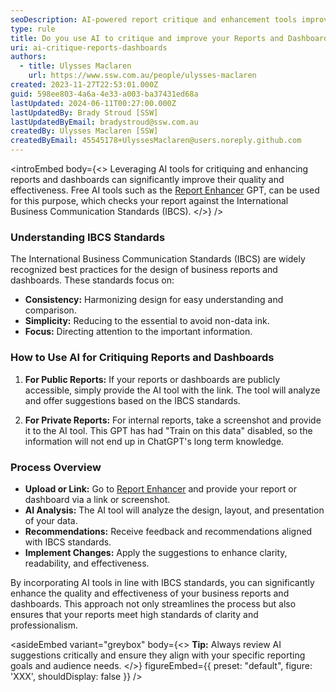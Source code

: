 ```yaml
---
seoDescription: AI-powered report critique and enhancement tools improve report quality and effectiveness by aligning with International Business Communication Standards
type: rule
title: Do you use AI to critique and improve your Reports and Dashboards?
uri: ai-critique-reports-dashboards
authors:
  - title: Ulysses Maclaren
    url: https://www.ssw.com.au/people/ulysses-maclaren
created: 2023-11-27T22:53:01.000Z
guid: 598ee803-4a6a-4e33-a003-ba37431ed68a
lastUpdated: 2024-06-11T00:27:00.000Z
lastUpdatedBy: Brady Stroud [SSW]
lastUpdatedByEmail: bradystroud@ssw.com.au
createdBy: Ulysses Maclaren [SSW]
createdByEmail: 45545178+UlyssesMaclaren@users.noreply.github.com
---
```


<introEmbed
  body={<>
Leveraging AI tools for critiquing and enhancing reports and dashboards can significantly improve their quality and effectiveness. Free AI tools such as the [Report Enhancer](https://chat.openai.com/g/g-nl3yYvd1D-report-enhancer) GPT, can be used for this purpose, which checks your report against the International Business Communication Standards (IBCS).
  </>}
/>
### Understanding IBCS Standards

The International Business Communication Standards (IBCS) are widely recognized best practices for the design of business reports and dashboards. These standards focus on:

* **Consistency:** Harmonizing design for easy understanding and comparison.
* **Simplicity:** Reducing to the essential to avoid non-data ink.
* **Focus:** Directing attention to the important information.

### How to Use AI for Critiquing Reports and Dashboards

1. **For Public Reports:** If your reports or dashboards are publicly accessible, simply provide the AI tool with the link. The tool will analyze and offer suggestions based on the IBCS standards.

2. **For Private Reports:** For internal reports, take a screenshot and provide it to the AI tool. This GPT has had "Train on this data" disabled, so the information will not end up in ChatGPT's long term knowledge.

### Process Overview

* **Upload or Link:** Go to [Report Enhancer](https://chat.openai.com/g/g-nl3yYvd1D-report-enhancer) and provide your report or dashboard via a link or screenshot.
* **AI Analysis:** The AI tool will analyze the design, layout, and presentation of your data.
* **Recommendations:** Receive feedback and recommendations aligned with IBCS standards.
* **Implement Changes:** Apply the suggestions to enhance clarity, readability, and effectiveness.

By incorporating AI tools in line with IBCS standards, you can significantly enhance the quality and effectiveness of your business reports and dashboards. This approach not only streamlines the process but also ensures that your reports meet high standards of clarity and professionalism.

<asideEmbed
  variant="greybox"
  body={<>
    **Tip:** Always review AI suggestions critically and ensure they align with your specific reporting goals and audience needs.
  </>}
  figureEmbed={{
    preset: "default",
    figure: 'XXX',
    shouldDisplay: false
  }}
/>
